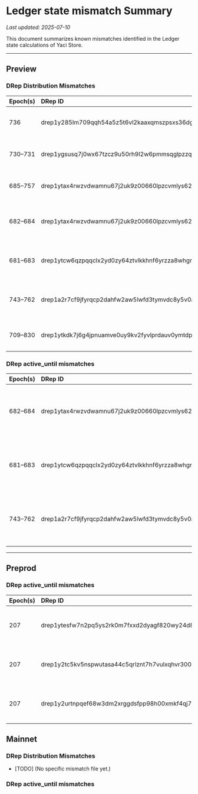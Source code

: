 # Ledger state mismatch Summary

_Last updated: 2025-07-10_

This document summarizes known mismatches identified in the Ledger state calculations of Yaci Store.

---

## Preview

### DRep Distribution Mismatches

| Epoch(s)   | DRep ID                                                    | DRep Hash                                                | Note            |
|:-----------|:-----------------------------------------------------------|:---------------------------------------------------------|:----------------|
| 736        | drep1y285lm709qqh54a5z5t6vl2kaaxqmszpsxs36dgh3h2n7nqltj46y | 8f4fefcf28017a57b41517a67d56ef4c0dc04181a11d35178dd53f4c | Amount mismatch (vs DB Sync) |
| 730–731    | drep1ygsusq7j0wx67tzcz9u50rh9l2w6pmmsqglpzzqathlf0rqm87es5 | 21c803d27b8daf2c581179478ee5fa9da0ef70023e11081d5dfe978c | Amount mismatch (vs DB Sync) |
| 685–757    | drep1ytax4rwzvdwamnu67j2uk9z00660lpzcvmlys6266l9kt5c262k7m | fa6a8dc2635dddcf9af495cb144f7eb4ff845866fe48695ad7cb65d3 | Amount mismatch (vs DB Sync) |
| 682–684    | drep1ytax4rwzvdwamnu67j2uk9z00660lpzcvmlys6266l9kt5c262k7m | fa6a8dc2635dddcf9af495cb144f7eb4ff845866fe48695ad7cb65d3 | Only in Yaci Store (not in Db Sync) |
| 681–683    | drep1ytcw6qzpqqclx2yd0zy64ztvlkkhnf6yrzza8whgnq4vz5gh89626 | f0ed00410031f3288d7889aa896cfdad79a7441885d3bae8982ac151 | Only in Yaci Store (not in Db Sync) |
| 743–762    | drep1a2r7cf9jfyrqcp2dahfw2aw5lwfd3tymvdc8y5v0ad2652mfcw7   | ea87ec24b249060c054dedd2e575d4fb92d8ac9b637072518feb55aa | Found in DB Sync but not in Yaci Store |
| 709–830    | drep1ytkdk7j6g4jpnuamve0uy9kv2fyvlprdauv0ymtdpvkrt2gla0chu | ecdb7a5a456419f3bb665fc216cc5248cf846def18f26d6d0b2c35a9 | Amount mismatch (vs DB Sync) |

### DRep active_until mismatches

| Epoch(s)   | DRep ID                                                    | DRep Hash                                                | Note            |
|:-----------|:-----------------------------------------------------------|:---------------------------------------------------------|:----------------|
| 682–684    | drep1ytax4rwzvdwamnu67j2uk9z00660lpzcvmlys6266l9kt5c262k7m | fa6a8dc2635dddcf9af495cb144f7eb4ff845866fe48695ad7cb65d3 | Only in Yaci Store (not in Db Sync) |
| 681–683    | drep1ytcw6qzpqqclx2yd0zy64ztvlkkhnf6yrzza8whgnq4vz5gh89626 | f0ed00410031f3288d7889aa896cfdad79a7441885d3bae8982ac151 | Only in Yaci Store (not in Db Sync) |
| 743–762    | drep1a2r7cf9jfyrqcp2dahfw2aw5lwfd3tymvdc8y5v0ad2652mfcw7   | ea87ec24b249060c054dedd2e575d4fb92d8ac9b637072518feb55aa | Found in DB Sync but not in Yaci Store |
---

## Preprod

### DRep active_until mismatches

| Epoch(s)   | DRep ID                                                    | DRep Hash                                                | Note                                   |
|:-----------|:-----------------------------------------------------------|:---------------------------------------------------------|:---------------------------------------|
| 207        | drep1ytesfw7n2pq5ys2rk0m7fxxd2dyagf820wy24d82rdd9yxqfm4qjg | f304bbd35041424143b3f7e498cd5349d424ea7b88aab4ea1b5a5218 | active until is different from db sync |               |
| 207        | drep1y2tc5kv5nspwutasa44c5qrlznt7h7vulxqhvr3005czsnsghulqt | 978a59949c02ee2fb0ed6b8a007f14d7ebf99cf981760e2f7d30284e | active until is different from db sync |
| 207        | drep1y2urtnpqef68w3dm2xrggdsfpp98h00xmkf4qj78r70r3xq8lekef | b835cc20ca747745bb5186843609084a7bbde6dd93504bc71f9e3898 | active until is different from db sync |

## Mainnet

### DRep Distribution Mismatches
- [TODO] (No specific mismatch file yet.)

### DRep active_until mismatches
